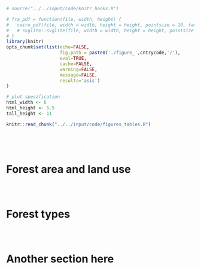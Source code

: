 
```r
# source("../../input/code/knitr_hooks.R")

# fra_pdf = function(file, width, height) {
#   cairo_pdf(file, width = width, height = height, pointsize = 10, family = "PT Sans")
#   # svglite::svglite(file, width = width, height = height, pointsize = 10)
# }
library(knitr)
opts_chunk$set(list(echo=FALSE,
                    fig.path = paste0('./figure_',cntrycode,'/'),
                    eval=TRUE,
                    cache=FALSE,
                    warning=FALSE,
                    message=FALSE,
                    results='asis')
)

# plot spesification
html_width <- 6
html_height <- 5.5
tall_height <- 11
```


```r
knitr::read_chunk("../../input/code/figures_tables.R")
```


```r
```


```r
```


```r
```


```r
```



# Forest area and land use

```r
```


```r
```


```r
```



# Forest types

```r
```


```r
```


```r
```


# Another section here

```r
```

```r
```


```r
```

```r
```

```r
```



